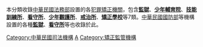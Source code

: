 {{Catmore|中華民國矯正機關列表}}

本分類收錄[[中華民國|中華民國]][[中華民國法務部|法務部]]設置的各[[犯罪|犯罪]][[中華民國矯正機關列表|矯正機關]]，包含'''[[監獄|監獄]]'''、'''[[少年輔育院|少年輔育院]]'''、'''[[技能訓練所|技能訓練所]]'''、'''[[看守所|看守所]]'''、'''[[少年觀護所|少年觀護所]]'''、'''[[戒治所|戒治所]]'''、'''[[矯正學校|矯正學校]]'''等7類。[[中華民國國防部|中華民國國防部]]等機構設置的各種'''[[監獄|監獄]]'''、'''[[看守所|看守所]]'''等也收錄於此。

[[Category:中華民國司法機構|Category:中華民國司法機構]]
[[Category:中華民國法務部|A]]
[[Category:矯正監管機構|Category:矯正監管機構]]
